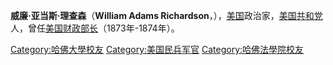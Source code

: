 {{unreferenced|time=2013-04-20T09:07:46+00:00}}
{{Infobox US Cabinet official
| name=威廉·亚当斯·理查森<br />William Adams Richardson
| image=William Adams Richardson, Brady-Handy bw photo portrait, ca1870-1880.jpg
| image_width=200px
| order=29
| title=[[美国财政部长|美国财政部长]]
| term_start=1873年3月17日
| term_end=1874年6月3日
| president=[[尤利塞斯·S·格兰特|尤利塞斯·S·格兰特]]
| predecessor=[[乔治·S·鲍特韦尔|乔治·S·鲍特韦尔]]
| successor=[[本杰明·布里斯托|本杰明·布里斯托]]
| birth_date={{birth date|1821|11|2|mf=y}}
| birth_place=[[马萨诸塞州|马萨诸塞州]][[米德尔塞克斯县_(马萨诸塞州)|米德尔塞克斯县]]
| death_date={{death date and age|1896|10|19|1821|11|2}}
| death_place=[[华盛顿特区|华盛顿特区]]
| party=[[美国共和党|美国共和党]]
| spouse=
| alma_mater=[[哈佛大学|哈佛大学]]
| profession=
}}
'''威廉·亚当斯·理查森'''（'''William Adams Richardson'''，{{bd|1821年|11月2日|1896年|10月19日|catIdx=Richardson, William Adams}}），[[美国|美国]]政治家，[[美国共和党|美国共和党]]人，曾任[[美国财政部长|美国财政部长]]（1873年-1874年）。

{{start box}}
{{succession box|[[乔治·S·鲍特韦尔|乔治·S·鲍特韦尔]]|[[本杰明·布里斯托|本杰明·布里斯托]]|[[美国财政部长|美国财政部长]]|1873年 - 1874年}}
{{end box}}

{{美国财政部长}}
{{Ulysses S. Grant cabinet}}

{{Authority control}}
{{DEFAULTSORT:Richardson, William Adams}}
[[Category:哈佛大學校友|Category:哈佛大學校友]]
[[Category:美国民兵军官|Category:美国民兵军官]]
[[Category:哈佛法學院校友|Category:哈佛法學院校友]]